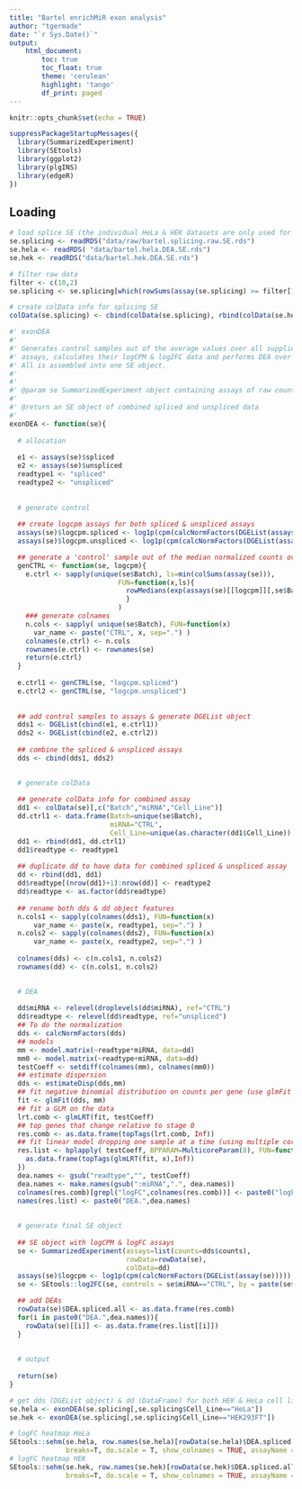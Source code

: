 ```yaml
---
title: "Bartel enrichMiR exon analysis"
author: "tgermade"
date: "`r Sys.Date()`"
output:
    html_document:
        toc: true
        toc_float: true
        theme: 'cerulean'
        highlight: 'tango'
        df_print: paged
---
```


<style>
  .main-container {
    max-width: 1500px !important;
  }
</style>


```r
knitr::opts_chunk$set(echo = TRUE)
```

```r
suppressPackageStartupMessages({
  library(SummarizedExperiment)
  library(SEtools)
  library(ggplot2)
  library(plgINS)
  library(edgeR)
})
```

## Loading

```r

# load splice SE (the individual HeLa & HEK datasets are only used for colData generation)
se.splicing <- readRDS("data/raw/bartel.splicing.raw.SE.rds")
se.hela <- readRDS( "data/bartel.hela.DEA.SE.rds")
se.hek <- readRDS("data/bartel.hek.DEA.SE.rds")
```

```r

# filter raw data
filter <- c(10,2)
se.splicing <- se.splicing[which(rowSums(assay(se.splicing) >= filter[1]) >= filter[2]),]

# create colData info for splicing SE
colData(se.splicing) <- cbind(colData(se.splicing), rbind(colData(se.hela), colData(se.hek))[colnames(se.splicing),1:3])

```

```r


#' exonDEA
#'
#' Generates control samples out of the average values over all supplied samples, combines spliced and unspliced
#' assays, calculates their logCPM & log2FC data and performs DEA over all treatments & individual ones. 
#' All is assembled into one SE object. 
#' 
#'
#' @param se SummarizedExperiment object containing assays of raw counts of spliced & unspliced tx
#'
#' @return an SE object of combined spliced and unspliced data
#' 
exonDEA <- function(se){
  
  # allocation
  
  e1 <- assays(se)$spliced
  e2 <- assays(se)$unspliced
  readtype1 <- "spliced"
  readtype2 <- "unspliced"
  
  
  # generate control
  
  ## create logcpm assays for both spliced & unspliced assays
  assays(se)$logcpm.spliced <- log1p(cpm(calcNormFactors(DGEList(assays(se)$spliced))))
  assays(se)$logcpm.unspliced <- log1p(cpm(calcNormFactors(DGEList(assays(se)$unspliced))))

  ## generate a 'control' sample out of the median normalized counts over all samples
  genCTRL <- function(se, logcpm){
    e.ctrl <- sapply(unique(se$Batch), ls=min(colSums(assay(se))), 
                           FUN=function(x,ls){
                             rowMedians(exp(assays(se)[[logcpm]][,se$Batch==x])-1) * ls/1000000
                             }
                           )
    ### generate colnames
    n.cols <- sapply( unique(se$Batch), FUN=function(x)
      var_name <- paste("CTRL", x, sep=".") )
    colnames(e.ctrl) <- n.cols
    rownames(e.ctrl) <- rownames(se)
    return(e.ctrl)
  }
  
  e.ctrl1 <- genCTRL(se, "logcpm.spliced")
  e.ctrl2 <- genCTRL(se, "logcpm.unspliced")
  
  
  ## add control samples to assays & generate DGEList object
  dds1 <- DGEList(cbind(e1, e.ctrl1))
  dds2 <- DGEList(cbind(e2, e.ctrl2))
  
  ## combine the spliced & unspliced assays
  dds <- cbind(dds1, dds2)

  
  # generate colData
  
  ## generate colData info for combined assay
  dd1 <- colData(se)[,c("Batch","miRNA","Cell_Line")]
  dd.ctrl1 <- data.frame(Batch=unique(se$Batch), 
                         miRNA="CTRL", 
                         Cell_Line=unique(as.character(dd1$Cell_Line)) )
  dd1 <- rbind(dd1, dd.ctrl1)
  dd1$readtype <- readtype1
  
  ## duplicate dd to have data for combined spliced & unspliced assay
  dd <- rbind(dd1, dd1)
  dd$readtype[(nrow(dd1)+1):nrow(dd)] <- readtype2
  dd$readtype <- as.factor(dd$readtype)
  
  ## rename both dds & dd object features
  n.cols1 <- sapply(colnames(dds1), FUN=function(x)
      var_name <- paste(x, readtype1, sep=".") )
  n.cols2 <- sapply(colnames(dds2), FUN=function(x)
      var_name <- paste(x, readtype2, sep=".") )
  
  colnames(dds) <- c(n.cols1, n.cols2)
  rownames(dd) <- c(n.cols1, n.cols2)
  

  # DEA
  
  dd$miRNA <- relevel(droplevels(dd$miRNA), ref="CTRL")
  dd$readtype <- relevel(dd$readtype, ref="unspliced")
  ## To do the normalization
  dds <- calcNormFactors(dds)
  ## models
  mm <- model.matrix(~readtype*miRNA, data=dd)
  mm0 <- model.matrix(~readtype+miRNA, data=dd)
  testCoeff <- setdiff(colnames(mm), colnames(mm0))
  ## estimate dispersion
  dds <- estimateDisp(dds,mm)
  ## fit negative binomial distribution on counts per gene (use glmFit for few replicates)
  fit <- glmFit(dds, mm)
  ## fit a GLM on the data
  lrt.comb <- glmLRT(fit, testCoeff)
  ## top genes that change relative to stage 0
  res.comb <- as.data.frame(topTags(lrt.comb, Inf))
  ## fit linear model dropping one sample at a time (using multiple cores)
  res.list <- bplapply( testCoeff, BPPARAM=MulticoreParam(8), FUN=function(x){
    as.data.frame(topTags(glmLRT(fit, x),Inf))
  })
  dea.names <- gsub("readtype","", testCoeff)
  dea.names <- make.names(gsub(":miRNA",".", dea.names))
  colnames(res.comb)[grepl("logFC",colnames(res.comb))] <- paste0("logFC.", dea.names)
  names(res.list) <- paste0("DEA.",dea.names)
  
  
  # generate final SE object
  
  ## SE object with logCPM & logFC assays
  se <- SummarizedExperiment(assays=list(counts=dds$counts), 
                             rowData=rowData(se), 
                             colData=dd) 
  assays(se)$logcpm <- log1p(cpm(calcNormFactors(DGEList(assay(se)))))
  se <- SEtools::log2FC(se, controls = se$miRNA=="CTRL", by = paste(se$Batch, se$readtype), fromAssay = "logcpm")

  ## add DEAs
  rowData(se)$DEA.spliced.all <- as.data.frame(res.comb)
  for(i in paste0("DEA.",dea.names)){
    rowData(se)[[i]] <- as.data.frame(res.list[[i]])
  }
  
  
  # output
  
  return(se)
}
```

```r


# get dds (DGEList object) & dd (DataFrame) for both HEK & HeLa cell lines
se.hela <- exonDEA(se.splicing[,se.splicing$Cell_Line=="HeLa"])
se.hek <- exonDEA(se.splicing[,se.splicing$Cell_Line=="HEK293FT"])
```

```r

# logFC heatmap HeLa
SEtools::sehm(se.hela, row.names(se.hela)[rowData(se.hela)$DEA.spliced.all$FDR < 0.01], gaps_at = "readtype",
              breaks=T, do.scale = T, show_colnames = TRUE, assayName = "log2FC")
# logFC heatmap HEK
SEtools::sehm(se.hek, row.names(se.hek)[rowData(se.hek)$DEA.spliced.all$FDR < 0.01], gaps_at = "readtype",
              breaks=T, do.scale = T, show_colnames = TRUE, assayName = "log2FC")
```

